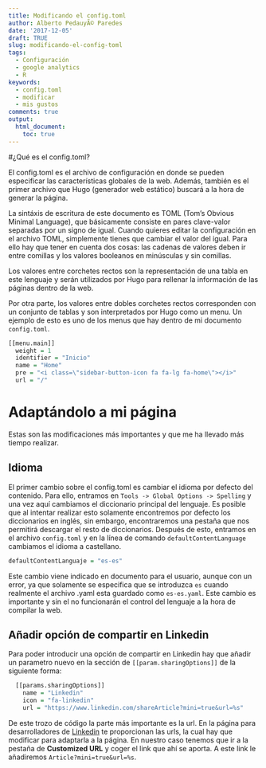 ```yaml
---
title: Modificando el config.toml
author: Alberto PedauyÃ© Paredes
date: '2017-12-05'
draft: TRUE
slug: modificando-el-config-toml
tags:
  - Configuración
  - google analytics
  - R
keywords:
  - config.toml
  - modificar
  - mis gustos
comments: true
output:
  html_document:
    toc: true
---
```

#¿Qué es el config.toml?

El config.toml es el archivo de configuración en donde se pueden especificar las características globales de la web. Además, también es el primer archivo que Hugo (generador web estático) buscará a la hora de generar la página.

La sintáxis de escritura de este documento es TOML (Tom's Obvious Minimal Language), que básicamente consiste en pares clave-valor separadas por un signo de igual. Cuando quieres editar la configuración en el archivo TOML, simplemente tienes que cambiar el valor del igual. Para ello hay que tener en cuenta dos cosas: las cadenas de valores deben ir entre comillas y los valores booleanos en minúsculas y sin comillas.

Los valores entre corchetes rectos son la representación de una tabla en este lenguaje y serán utilizados por Hugo para rellenar la información de las páginas dentro de la web.

Por otra parte, los valores entre dobles corchetes rectos corresponden con un conjunto de tablas y son interpretados por Hugo como un menu. Un ejemplo de esto es uno de los menus que hay dentro de mi documento `config.toml`.

```r
[[menu.main]]
  weight = 1
  identifier = "Inicio"
  name = "Home"
  pre = "<i class=\"sidebar-button-icon fa fa-lg fa-home\"></i>"
  url = "/"
```

# Adaptándolo a mi página

Estas son las modificaciones más importantes y que me ha llevado más tiempo realizar.

## Idioma
El primer cambio sobre el config.toml es cambiar el idioma por defecto del contenido. Para ello, entramos en `Tools -> Global Options -> Spelling` y una vez aquí cambiamos el diccionario principal del lenguaje. Es posible que al intentar realizar esto solamente encontremos por defecto los diccionarios en inglés, sin embargo, encontraremos una pestaña que nos permitirá descargar el resto de diccionarios. Después de esto, entramos en el archivo `config.toml` y en la línea de comando `defaultContentLanguage` cambiamos el idioma a castellano.

```r
defaultContentLanguaje = "es-es"
```

Este cambio viene indicado en documento para el usuario, aunque con un error, ya que solamente se especifica que se introduzca `es` cuando realmente el archivo .yaml esta guardado como `es-es.yaml`. Este cambio es importante y sin el no funcionarán el control del lenguaje a la hora de compilar la web.

## Añadir opción de compartir en Linkedin
Para poder introducir una opción de compartir en Linkedin hay que añadir un parametro nuevo en la sección de `[[param.sharingOptions]]` de la siguiente forma:
```r
  [[params.sharingOptions]]
    name = "Linkedin"
    icon = "fa-linkedin"
    url = "https://www.linkedin.com/shareArticle?mini=true&url=%s"
```
De este trozo de código la parte más importante es la url. En la página para desarrolladores de [Linkedin](https://developer.linkedin.com/docs/share-on-linkedin) te proporcionan las urls, la cual hay que modificar para adaptarla a la página. En nuestro caso tenemos que ir a la pestaña de **Customized URL** y coger el link que ahí se aporta. A este link le añadiremos `Article?mini=true&url=%s`.